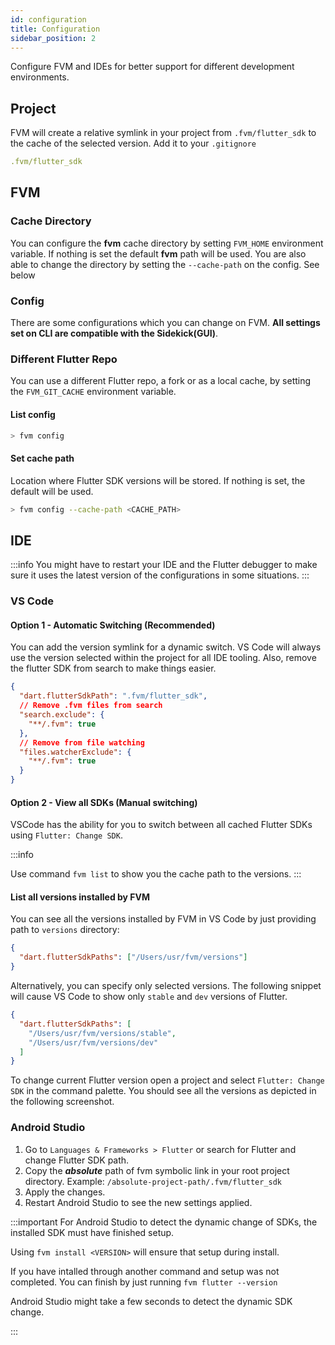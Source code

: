 ```yaml
---
id: configuration
title: Configuration
sidebar_position: 2
---
```


Configure FVM and IDEs for better support for different development environments.

## Project

FVM will create a relative symlink in your project from `.fvm/flutter_sdk` to the cache of the selected version. Add it to your `.gitignore`

```yaml title=".gitignore"
.fvm/flutter_sdk
```

## FVM

### Cache Directory

You can configure the **fvm** cache directory by setting `FVM_HOME` environment variable. If nothing is set the default **fvm** path will be used. You are also able to change the directory by setting the `--cache-path` on the config. See below

### Config

There are some configurations which you can change on FVM. **All settings set on CLI are compatible with the Sidekick(GUI)**.

### Different Flutter Repo

You can use a different Flutter repo, a fork or as a local cache, by setting the `FVM_GIT_CACHE` environment variable.

#### List config

```bash
> fvm config
```

#### Set cache path

Location where Flutter SDK versions will be stored. If nothing is set, the default will be used.

```bash
> fvm config --cache-path <CACHE_PATH>
```

## IDE

:::info
You might have to restart your IDE and the Flutter debugger to make sure it uses the latest version of the configurations in some situations.
:::

### VS Code

#### Option 1 - Automatic Switching (Recommended)

You can add the version symlink for a dynamic switch. VS Code will always use the version selected within the project for all IDE tooling. Also, remove the flutter SDK from search to make things easier.

```json title=".vscode/settings.json"
{
  "dart.flutterSdkPath": ".fvm/flutter_sdk",
  // Remove .fvm files from search
  "search.exclude": {
    "**/.fvm": true
  },
  // Remove from file watching
  "files.watcherExclude": {
    "**/.fvm": true
  }
}
```

#### Option 2 - View all SDKs (Manual switching)

VSCode has the ability for you to switch between all cached Flutter SDKs using `Flutter: Change SDK`.

:::info

Use command `fvm list` to show you the cache path to the versions.
:::

#### List all versions installed by FVM

You can see all the versions installed by FVM in VS Code by just providing path to `versions` directory:

```json
{
  "dart.flutterSdkPaths": ["/Users/usr/fvm/versions"]
}
```

Alternatively, you can specify only selected versions. The following snippet will cause VS Code to show only `stable` and `dev` versions of Flutter.

```json
{
  "dart.flutterSdkPaths": [
    "/Users/usr/fvm/versions/stable",
    "/Users/usr/fvm/versions/dev"
  ]
}
```

To change current Flutter version open a project and select `Flutter: Change SDK` in the command palette. You should see all the versions as depicted in the following screenshot.

### Android Studio

1. Go to `Languages & Frameworks > Flutter` or search for Flutter and change Flutter SDK path.
2. Copy the **_absolute_** path of fvm symbolic link in your root project directory. Example: `/absolute-project-path/.fvm/flutter_sdk`
3. Apply the changes.
4. Restart Android Studio to see the new settings applied.

:::important
For Android Studio to detect the dynamic change of SDKs, the installed SDK must have finished setup.

Using `fvm install <VERSION>` will ensure that setup during install.

If you have intalled through another command and setup was not completed. You can finish by just running `fvm flutter --version`

Android Studio might take a few seconds to detect the dynamic SDK change.

:::

